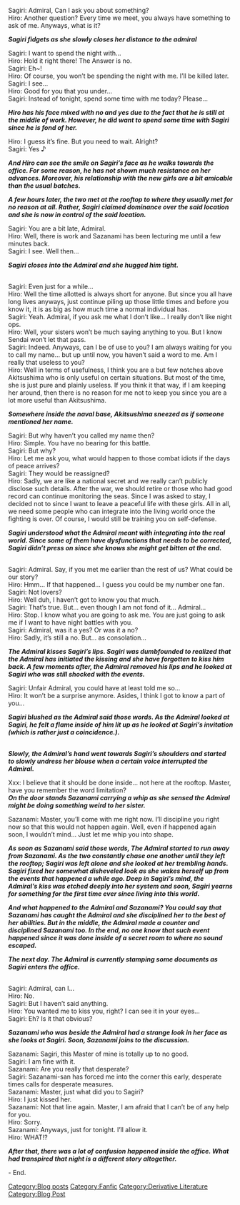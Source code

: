 Sagiri: Admiral, Can I ask you about something?<br />Hiro: Another question? Every time we meet, you always have something to ask of me. Anyways, what is it?

'''''Sagiri fidgets as she slowly closes her distance to the admiral'''''

Sagiri: I want to spend the night with…<br />Hiro: Hold it right there! The Answer is no.<br />Sagiri: Eh~!<br />Hiro: Of course, you won’t be spending the night with me. I’ll be killed later.<br />Sagiri: I see…<br />Hiro: Good for you that you under…<br />Sagiri: Instead of tonight, spend some time with me today? Please…

'''''Hiro has his face mixed with no and yes due to the fact that he is still at the middle of work. However, he did want to spend some time with Sagiri since he is fond of her.'''''

Hiro: I guess it’s fine. But you need to wait. Alright?<br />Sagiri: Yes ♪

'''''And Hiro can see the smile on Sagiri’s face as he walks towards the office. For some reason, he has not shown much resistance on her advances. Moreover, his relationship with the new girls are a bit amicable than the usual batches.'''''

'''''A few hours later, the two met at the rooftop to where they usually met for no reason at all. Rather, Sagiri claimed dominance over the said location and she is now in control of the said location.'''''

Sagiri: You are a bit late, Admiral.<br />Hiro: Well, there is work and Sazanami has been lecturing me until a few minutes back.<br />Sagiri: I see. Well then…

'''''Sagiri closes into the Admiral and she hugged him tight.'''''

<br />Sagiri: Even just for a while…<br />Hiro: Well the time allotted is always short for anyone. But since you all have long lives anyways, just continue piling up those little times and before you know it, it is as big as how much time a normal individual has.<br />Sagiri: Yeah. Admiral, if you ask me what I don’t like… I really don’t like night ops.<br />Hiro: Well, your sisters won’t be much saying anything to you. But I know Sendai won’t let that pass.<br />Sagiri: Indeed. Anyways, can I be of use to you? I am always waiting for you to call my name… but up until now, you haven’t said a word to me. Am I really that useless to you?<br />Hiro: Well in terms of usefulness, I think you are a but few notches above Akitsushima who is only useful on certain situations. But most of the time, she is just pure and plainly useless. If you think it that way, if I am keeping her around, then there is no reason for me not to keep you since you are a lot more useful than Akitsushima.

'''''Somewhere inside the naval base, Akitsushima sneezed as if someone mentioned her name.'''''

Sagiri: But why haven’t you called my name then?<br />Hiro: Simple. You have no bearing for this battle.<br />Sagiri: But why?<br />Hiro: Let me ask you, what would happen to those combat idiots if the days of peace arrives?<br />Sagiri: They would be reassigned?<br />Hiro: Sadly, we are like a national secret and we really can’t publicly disclose such details. After the war, we should retire or those who had good record can continue monitoring the seas. Since I was asked to stay, I decided not to since I want to leave a peaceful life with these girls. All in all, we need some people who can integrate into the living world once the fighting is over. Of course, I would still be training you on self-defense.

'''''Sagiri understood what the Admiral meant with integrating into the real world. Since some of them have dysfunctions that needs to be corrected, Sagiri didn’t press on since she knows she might get bitten at the end.'''''

<br />Sagiri: Admiral. Say, if you met me earlier than the rest of us? What could be our story?<br />Hiro: Hmm… If that happened… I guess you could be my number one fan.<br />Sagiri: Not lovers?<br />Hiro: Well duh, I haven’t got to know you that much.<br />Sagiri: That’s true. But… even though I am not fond of it… Admiral…<br />Hiro: Stop. I know what you are going to ask me. You are just going to ask me if I want to have night battles with you.<br />Sagiri: Admiral, was it a yes? Or was it a no?<br />Hiro: Sadly, it’s still a no. But… as consolation…

'''''The Admiral kisses Sagiri’s lips. Sagiri was dumbfounded to realized that the Admiral has initiated the kissing and she have forgotten to kiss him back. A few moments after, the Admiral removed his lips and he looked at Sagiri who was still shocked with the events.'''''

Sagiri: Unfair Admiral, you could have at least told me so…<br />Hiro: It won’t be a surprise anymore. Asides, I think I got to know a part of you…

'''''Sagiri blushed as the Admiral said those words. As the Admiral looked at Sagiri, he felt a flame inside of him lit up as he looked at Sagiri’s invitation (which is rather just a coincidence.).'''''

'''''<br />Slowly, the Admiral’s hand went towards Sagiri’s shoulders and started to slowly undress her blouse when a certain voice interrupted the Admiral.'''''

Xxx: I believe that it should be done inside… not here at the rooftop. Master, have you remember the word limitation?<br />

'''''On the door stands Sazanami carrying a whip as she sensed the Admiral might be doing something weird to her sister.'''''

Sazanami: Master, you’ll come with me right now. I’ll discipline you right now so that this would not happen again. Well, even if happened again soon, I wouldn’t mind… Just let me whip you into shape.

'''''As soon as Sazanami said those words, The Admiral started to run away from Sazanami. As the two constantly chase one another until they left the rooftop; Sagiri was left alone and she looked at her trembling hands.<br />Sagiri fixed her somewhat disheveled look as she wakes herself up from the events that happened a while ago. Deep in Sagiri’s mind, the Admiral’s kiss was etched deeply into her system and soon, Sagiri yearns for something for the first time ever since living into this world.'''''

'''''And what happened to the Admiral and Sazanami? You could say that Sazanami has caught the Admiral and she disciplined her to the best of her abilities. But in the middle, the Admiral made a counter and disciplined Sazanami too. In the end, no one know that such event happened since it was done inside of a secret room to where no sound escaped.'''''


'''''The next day. The Admiral is currently stamping some documents as Sagiri enters the office.'''''

<br />Sagiri: Admiral, can I…<br />Hiro: No.<br />Sagiri: But I haven’t said anything.<br />Hiro: You wanted me to kiss you, right? I can see it in your eyes…<br />Sagiri: Eh? Is it that obvious?

'''''Sazanami who was beside the Admiral had a strange look in her face as she looks at Sagiri. Soon, Sazanami joins to the discussion. '''''


Sazanami: Sagiri, this Master of mine is totally up to no good.<br />Sagiri: I am fine with it.<br />Sazanami: Are you really that desperate?<br />Sagiri: Sazanami-san has forced me into the corner this early, desperate times calls for desperate measures.<br />Sazanami: Master, just what did you to Sagiri?<br />Hiro: I just kissed her.<br />Sazanami: Not that line again. Master, I am afraid that I can’t be of any help for you.<br />Hiro: Sorry.<br />Sazanami: Anyways, just for tonight. I’ll allow it.<br />Hiro: WHAT!?

'''''After that, there was a lot of confusion happened inside the office. What had transpired that night is a different story altogether.'''''

- End.
[[Category:Blog posts]]
[[Category:Fanfic]]
[[Category:Derivative Literature]]
[[Category:Blog Post]]